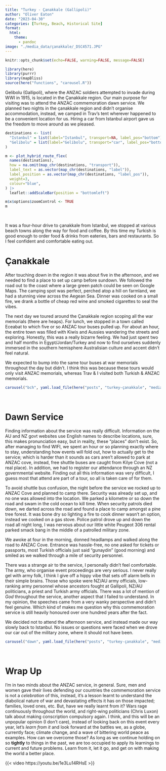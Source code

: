 ```yaml
---
title: "Turkey - Çanakkale (Gallipoli)"
author: "Oliver Eaton"
date: "2023-04-30"
categories: [Turkey, Beach, Historical Site]
format: 
  html:
    theme: 
      - pandoc
image: "./media_data/çanakkale/_DSC4571.JPG"
---
```


```r
knitr::opts_chunk$set(echo=FALSE, warning=FALSE, message=FALSE)
```

```r
library(here)
library(purrr)
library(mapBliss)
source(here("functions", "carousel.R"))
```

Gelibolu (Gallipoli), where the ANZAC soldiers attempted to invade during WWI in 1915, is located in the Çanakkale region. Our main purpose for visiting was to attend the ANZAC commemoration dawn service. We planned two nights in the çanakkale region and didn't organise accommodation, instead, we camped in Trav's tent wherever happened to be a convenient location for us. Hiring a car from Istanbul airport gave us the freedom to move around as we pleased.

```r
destinations <- list(
  "Istanbul" = list(label="Istanbul", transport=NA, label_pos="bottom"),
  "Gelibolu" = list(label="Gelibolu", transport="car", label_pos="bottom")
)

m <- plot_hybrid_route_flex(
  names(destinations),
  how = na.omit(map_chr(destinations, "transport")),
  label_text = as.vector(map_chr(destinations, "label")),
  label_position = as.vector(map_chr(destinations, "label_pos")),
  weight=3,
  colour="blue",
) |>
  leaflet::addScaleBar(position = "bottomleft")

m$x$options$zoomControl <- TRUE
m
```

<br>

It was a four-hour drive to çanakkale from Istanbul, we stopped at various beach towns along the way for food and coffee. By this time my Turkish is good enough to order food & drinks from eateries, bars and restaurants. So I feel confident and comfortable eating out.

# Çanakkale

After touching down in the region it was about five in the afternoon, and we needed to find a place to set up camp before sundown. We followed the road out to the coast where a large green patch could be seen on Google Maps. The camping spot was perfect, perched atop a hill on farmland, we had a stunning view across the Aegean Sea. Dinner was cooked on a small fire, we drank a bottle of cheap red wine and smoked cigarettes to seal the vibes.

The next day we toured around the Çanakkale region scoping all the war memorials (there are heaps). For lunch, we stopped in a town called Eceabat to which five or so ANZAC tour buses pulled up. For about an hour, the entire town was filled with Kiwis and Aussies wandering the streets and exploring. Honestly, this was a really bizarre feeling. We had just spent two and half months in Egypt/Jordan/Turkey and now to find ourselves suddenly immersed in the southern hemisphere Australisian culture and accent didn't feel natural.

We expected to bump into the same tour buses at war memorials throughout the day but didn't. I think this was because these tours would only visit ANZAC memorials, whereas Trav & I visited both Turkish & ANZAC memorials.

```r
carousel("bch", yaml.load_file(here("posts", "turkey-çanakkale", "media_data", "çanakkale", "çanakkale.yml")))
```

<br>

# Dawn Service

Finding information about the service was really difficult. Information on the AU and NZ govt websites use English names to describe locations, sure, this makes pronunciation easy, but in reality, these "places" don't exist. So, after managing to find WIFI, we spent an hour or so planning exactly where to stay, understanding how events will fold out, how to actually get to the service; which is harder than it sounds as cars aren't allowed to park at ANZAC cove, instead, free shuttle buses are caught from Kilye Cove (not a real place). In addition, we had to register our attendance through an NZ governmental website. Finding out all this information was very difficult, I guess most that attend are part of a tour, so all is taken care of for them.

To avoid shuttle bus confusion, the night before the service we rocked up to ANZAC Cove and planned to camp there. Security was already set up, and no one was allowed into the location. We parked a kilometre or so down the road and swam in the cold ocean to kill time. When security patrols died down, we darted across the road and found a place to camp amongst a pine tree forest. It was bone dry so lighting a fire to cook dinner wasn't an option, instead we cooked on a gas stove. Police patrol drove up and down the road all night long, I was nervous about our little white Peugeot 306 rental parked smack bang in the middle of a patrolled military zone.

We awoke at four in the morning, donned headlamps and walked along the road to ANZAC Cove. Entrance was hassle-free, no one asked for tickets or passports, most Turkish officials just said "gunaydin" (good morning) and smiled as we walked through a mile of security personnel.

There was a strange air to the service, I personally didn't feel comfortable. The army, who organise event proceedings are very serious. I never really gel with army folk, I think I give off a hippy vibe that sets off alarm bells in their simple brains. Those who spoke were NZ/AU army officials, low-ranking army personnel whose ancestors fought at Gallipoli, NZ/AU politicians, a priest and Turkish army officials. There was a lot of mention of *God* throughout the service, another aspect that I failed to understand. In my opinion, the speeches came from a very wanky perspective and didn't feel genuine. Which kind of makes me question why this commemoration service is still heavily honoured over one hundred years after the fact.

We decided not to attend the afternoon service, and instead made our way slowly back to Istanbul. No issues or questions were faced when we drove our car out of the military zone, where it should not have been.

```r
carousel("dawn", yaml.load_file(here("posts", "turkey-çanakkale", "media_data", "dawn_service", "dawn_service.yml")))
```

<br>

# Wrap Up

I'm in two minds about the ANZAC service, in general. Sure, men and women gave their lives defending our countries the commemoration service is not a _celebration_ of this, instead, it's a lesson learnt to understand the diabolical nature of war and devastating effects it has on those impacted; families, loved ones, etc. But, have we really learnt from it? Wars rage continuously throughout the world, and right-wing politicians (Chris Luxon) talk about making conscription compulsory again. I think, and this will be an unpopular opinion (I don't care), instead of looking back on this event every year, let's *learn from it* and look forward at the battles we, as a globe, currently face; climate change, and a wave of bittering world peace as examples. How can we overcome those? As long as we continue holding on so **tightly** to things in the past, we are too occupied to apply its learnings to current and future problems. Learn from it, let it go, and get on with making the world a better place.

{{< video https://youtu.be/1e3Lu14RHsE >}}
